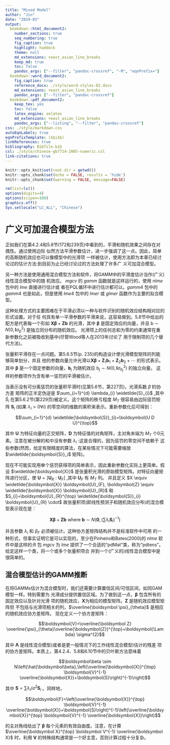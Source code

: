 ```yaml
---
title: "Mixed Model"
author: "Jin"
date: "2019-03"
output:
  bookdown::html_document2:
    number_sections: true
    seq_numbering: true
    fig_caption: true
    highlight: haddock
    theme: null
    md_extensions: +east_asian_line_breaks
    keep_md: true
    toc: false
    pandoc_args: ["--filter", "pandoc-crossref", "-M", "eqnPrefix="]
  bookdown::word_document2:
    fig_caption: true
    reference_docx: ./style/word-styles-02.docx
    md_extensions: +east_asian_line_breaks
    pandoc_args: ["--filter", "pandoc-crossref"]
  bookdown::pdf_document2:
    keep_tex: yes
    toc: false
    latex_engine: xelatex
    md_extensions: +east_asian_line_breaks
    pandoc_args: ["--listing", "--filter", "pandoc-crossref"]
css: ./style/markdown.css
autoEqnLabels: true
eqnPrefixTemplate: ($$i$$)
linkReferences: true
bibliography: Bibfile.bib
csl: ./style/chinese-gb7714-2005-numeric.csl
link-citations: true
---
```


```r
knitr::opts_knit$set(root.dir = getwd())
knitr::opts_chunk$set(echo = FALSE, results = 'hide')
knitr::opts_chunk$set(warning = FALSE, message=FALSE)
```

```r
rm(list=ls())
options(digits=4)
options(scipen=100)
graphics.off()
Sys.setlocale("LC_ALL", "Chinese")
```

# 广义可加混合模型方法

正如我们在第4.2.4和5.8节(172和239页)中看到的，平滑和随机效果之间存在对偶性。通过使用边际
似然方法平滑参数估计，进一步强调了这一点。因此，简单的高斯随机效应也可以像模型中的光滑项
一样被估计，使用方法即为本章已经讨论过的估计方法:到目前为止已经讨论过的方法处理了许多广
义可加混合模型。

另一种方法是使用通用混合模型方法和软件，将GAMM中的平滑度估计当作(广义)线性混合模型中的随
机效应。 $mgcv$ 的 $gamm$ 函数就是这样运行的，使用 $nlme$ 包中的 $lme$ 直接进行估计或
者在PQL循环中进行估计都可以。$gamm4$ 包中的 $gamm4$ 也是如此，但是使用 $lme4$ 包中的 $lmer$ 
或 $glmer$ 函数作为主要的拟合模型。

这种处理方式的主要困难在于平滑必须以一种与软件识别的随机效应结构相对应的形式设置。对于任
何具有单一平滑参数的平滑来说，这容易做到。5.8节中给出的配方是代表每一个形如
$\mathbf{X} \boldsymbol \beta+\mathbf{Z b}$ 的光滑，其中 $\boldsymbol \beta$ 是固定效应的向量，并且
$\mathrm{b} \sim N\left(0, \boldsymbol{I} \sigma_{b}^{2}\right)$ 是独立同分布的随机效应。
光滑项上的任何总和为零的约束通常在重新参数化之前被吸收到基中(尽管Wood等人在2013年讨论了
用于限制项的几个替代方法)。

张量积平滑存在一点问题。第5.6.5节(p. 235)的构造设计使光滑模型矩阵的列能够简单划分，并且
他的参数向量允许光滑以$\mathbf{X} \boldsymbol\beta+\mathbf{Z}_{1} \mathbf{b}_{1}+\mathbf{Z}_{2} \mathbf{b}_{2}+\cdots$
的形式表示。其中 $\boldsymbol\beta$ 是一个固定参数的向量，$\mathbf{b}_{j}$ 为随机效应 
 $\mathrm{b}_j \sim N\left(0, \boldsymbol{I} \sigma_{{b}_j}^{2}\right)$ 的独立向量。
这样的参数项作为含有单一惩罚的平滑被估计。

当表示没有可分离惩罚的张量积平滑时(见第5.6节，第227页)，光滑系数 $\widetilde{\beta}$ 的协方差
矩阵的正半定伪逆是 $\sum_{i=1}^{d} \lambda_{i} \widetilde{S}_{i}$ ,其中 $\widetilde{S}_{i}$ 
在第5.6.2节(第229页)被定义。这个矩阵的秩亏程度 $M_T$ 很容易由边际惩罚矩阵 $\mathbf{S}_{i}$
(如果 $\lambda_{i}>0 \forall i )$ 的零空间的维数的乘积来表示。重新参数化后可得到：

$$\sum_{i=1}^{d} \widetilde{\boldsymbol{S}}_{i}=\boldsymbol{U D U}^{\top}$$

其中 $\boldsymbol U$ 为特征向量的正交矩阵，$\boldsymbol D$ 为特征值的对角矩阵，主对角末端为
$M_T$ 个0元素。注意在被分解的和中没有参数 $\lambda_i$ :这是合理的，因为惩罚的零空间不依赖于
这些参数(然而，给定有限精度的算法，在某些情况下可能需要缩放 $\widetilde{\boldsymbol{S}}_i$ 
矩阵)。

现在不可能实现用单个惩罚获得项的简单表示，因此重新参数化实际上更简单。假设 
$\widetilde{\boldsymbol{X}}$ 是张量积光滑的原始模型矩阵。对特征向量矩阵进行分区，使
$\mathbf{U}=\left[\mathbf{U}_{R}: \mathbf{U}_{F}\right]$ ,其中 $\mathbf{U}_{F}$ 有 $M_T$ 列。
并且定义
$X \equiv \widetilde{\boldsymbol{X}} \boldsymbol{U}_{F}, \boldsymbol{Z} \equiv \widetilde{\boldsymbol{X}} \boldsymbol{U}_{R}$ 和
$S_{i}=\boldsymbol{U}_{R}^{\top} \widetilde{\boldsymbol{S}}_{i} \boldsymbol{U}_{R} \cdot$ 
故张量积项(即线性预测子和随机效应分布)的混合模型表示现在是：

$$\boldsymbol{X} \boldsymbol \beta+\boldsymbol Z \boldsymbol{b} \text { where } \boldsymbol{b} \sim N\left(\mathbf{0},\left(\sum \lambda_{i} \boldsymbol S_{i}\right)^{-1}\right)$$

并且参数 $\lambda_i$ 和 $\beta_F$ 必须被估计。这种协方差矩阵结构并不是标准软件中可用
的一种形式，但事实证明它是可以实现的，至少在Pinheiro和Bates(2000)的 $nlme$ 软件中是这样的:R 包 
 $mgcv$ 为 $lme$ 提供了一个合适的“pdMat”类，称为“pdtens”。给定这样一个类，将一个或多个张量积项合
并到一个(广义的)线性混合模型中是很简单的。

## 混合模型估计的GAMM推断

在将GAMMs估计为混合模型时，我们还需要计算置信区间/可信区间，如同GAM模型一样。特别需要为
光滑成分提供置信区域。为了做到这一点，$\boldsymbol \beta$ 包含所有的固定效应以及针对光滑
项的随机效应，$\boldsymbol X$为相应的模型矩阵。$\boldsymbol Z$ 是随机效应模型矩阵但
不包括与光滑项相关的列，$\overline{\boldsymbol \psi}_{\theta}$ 是相应的随机效应协方差矩阵。
现在定义一个协方差矩阵：

$$\boldsymbol{V}=\overline{\boldsymbol Z} \overline{\psi}_{\theta}\overline{\boldsymbol{Z}}^{\top}+\boldsymbol{\Lambda} \sigma^{2}$$

其中 $\boldsymbol{\Lambda}$ 是线性混合模型(或者是更一般情况下的工作线性混合模型)估计的残差
项的协方差矩阵。本质上，第4.2.4、5.8和6.10节中的贝叶斯方法意味着

$$\boldsymbol\beta \sim N\left(\hat{\boldsymbol\beta},\left(\overline{\boldsymbol{X}}^{\top} \boldsymbol{V}^{-1} \overline{\boldsymbol{X}}+\boldsymbol{S}\right)^{-1}\right)$$

其中 $\mathbf{S}=\sum \lambda_{i} / \sigma^{2} \mathbf{S}_{i}$ 。同样地，

$$\boldsymbol{F}=\left(\overline{\boldsymbol{X}}^{\top} \boldsymbol{V}^{-1} \overline{\boldsymbol{X}}+\boldsymbol{S}\right)^{-1}\left(\overline{\boldsymbol{X}}^{\top} \boldsymbol{V}^{-1} \overline{\boldsymbol{X}}\right)$$

的主对角线给出了 $\boldsymbol \beta$ 每个元素的有效自由度。注意，在计算 $\overline{\boldsymbol X}^{\top} \boldsymbol V^{-1} \overline{\boldsymbol X}$ 
时，利用 $\boldsymbol V$ 的特殊结构通常是一个好主意，否则计算过程十分复杂。